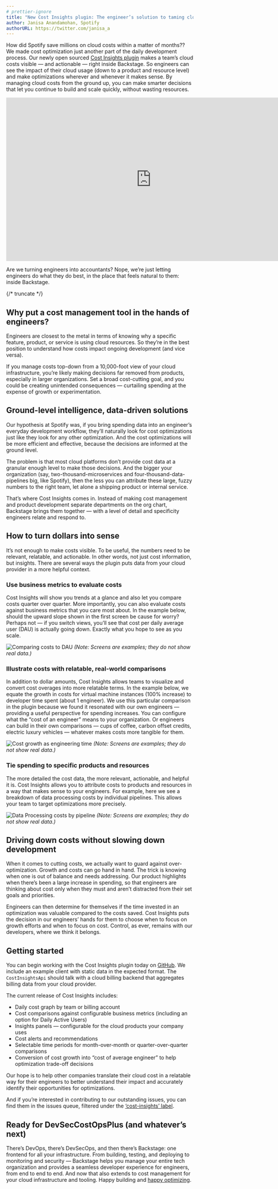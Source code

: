 ```yaml
---
# prettier-ignore
title: "New Cost Insights plugin: The engineer’s solution to taming cloud costs"
author: Janisa Anandamohan, Spotify
authorURL: https://twitter.com/janisa_a
---
```


How did Spotify save millions on cloud costs within a matter of months?? We made cost optimization just another part of the daily development process. Our newly open sourced [Cost Insights plugin](https://github.com/backstage/community-plugins/tree/main/workspaces/cost-insights/plugins/cost-insights) makes a team’s cloud costs visible — and actionable — right inside Backstage. So engineers can see the impact of their cloud usage (down to a product and resource level) and make optimizations wherever and whenever it makes sense. By managing cloud costs from the ground up, you can make smarter decisions that let you continue to build and scale quickly, without wasting resources.

<iframe
  width="780"
  height="440"
  src="https://www.youtube.com/embed/YLAd5hdXR_Q"
  frameBorder="0"
  allow="accelerometer; autoplay; encrypted-media; gyroscope; picture-in-picture"
  allowFullScreen
></iframe>

Are we turning engineers into accountants? Nope, we’re just letting engineers do what they do best, in the place that feels natural to them: inside Backstage.

{/* truncate */}

## Why put a cost management tool in the hands of engineers?

Engineers are closest to the metal in terms of knowing why a specific feature, product, or service is using cloud resources. So they’re in the best position to understand how costs impact ongoing development (and vice versa).

If you manage costs top-down from a 10,000-foot view of your cloud infrastructure, you’re likely making decisions far removed from products, especially in larger organizations. Set a broad cost-cutting goal, and you could be creating unintended consequences — curtailing spending at the expense of growth or experimentation.

## Ground-level intelligence, data-driven solutions

Our hypothesis at Spotify was, if you bring spending data into an engineer’s everyday development workflow, they’ll naturally look for cost optimizations just like they look for any other optimization. And the cost optimizations will be more efficient and effective, because the decisions are informed at the ground level.

The problem is that most cloud platforms don’t provide cost data at a granular enough level to make those decisions. And the bigger your organization (say, two-thousand-microservices and four-thousand-data-pipelines big, like Spotify), then the less you can attribute these large, fuzzy numbers to the right team, let alone a shipping product or internal service.

That’s where Cost Insights comes in. Instead of making cost management and product development separate departments on the org chart, Backstage brings them together — with a level of detail and specificity engineers relate and respond to.

## How to turn dollars into sense

It’s not enough to make costs visible. To be useful, the numbers need to be relevant, relatable, and actionable. In other words, not just cost information, but insights. There are several ways the plugin puts data from your cloud provider in a more helpful context.

### Use business metrics to evaluate costs

Cost Insights will show you trends at a glance and also let you compare costs quarter over quarter. More importantly, you can also evaluate costs against business metrics that you care most about. In the example below, should the upward slope shown in the first screen be cause for worry? Perhaps not — if you switch views, you’ll see that cost per daily average user (DAU) is actually going down. Exactly what you hope to see as you scale.

![Comparing costs to DAU](assets/20-10-22/cost-insights-1-dau.gif)
_(Note: Screens are examples; they do not show real data.)_

### Illustrate costs with relatable, real-world comparisons

In addition to dollar amounts, Cost Insights allows teams to visualize and convert cost overages into more relatable terms. In the example below, we equate the growth in costs for virtual machine instances (100% increase) to developer time spent (about 1 engineer). We use this particular comparison in the plugin because we found it resonated with our own engineers — providing a useful perspective for spending increases. You can configure what the “cost of an engineer” means to your organization. Or engineers can build in their own comparisons — cups of coffee, carbon offset credits, electric luxury vehicles — whatever makes costs more tangible for them.

![Cost growth as engineering time](assets/20-10-22/cost-insights-2-engineer.png)
_(Note: Screens are examples; they do not show real data.)_

### Tie spending to specific products and resources

The more detailed the cost data, the more relevant, actionable, and helpful it is. Cost Insights allows you to attribute costs to products and resources in a way that makes sense to your engineers. For example, here we see a breakdown of data processing costs by individual pipelines. This allows your team to target optimizations more precisely.

![Data Processing costs by pipeline](assets/20-10-22/cost-insights-3-data.png)
_(Note: Screens are examples; they do not show real data.)_

## Driving down costs without slowing down development

When it comes to cutting costs, we actually want to guard against over-optimization. Growth and costs can go hand in hand. The trick is knowing when one is out of balance and needs addressing. Our product highlights when there’s been a large increase in spending, so that engineers are thinking about cost only when they must and aren’t distracted from their set goals and priorities.

Engineers can then determine for themselves if the time invested in an optimization was valuable compared to the costs saved. Cost Insights puts the decision in our engineers’ hands for them to choose when to focus on growth efforts and when to focus on cost. Control, as ever, remains with our developers, where we think it belongs.

## Getting started

You can begin working with the Cost Insights plugin today on [GitHub](https://github.com/backstage/community-plugins/tree/main/workspaces/cost-insights/plugins/cost-insights). We include an example client with static data in the expected format. The `CostInsightsApi` should talk with a cloud billing backend that aggregates billing data from your cloud provider.

The current release of Cost Insights includes:

- Daily cost graph by team or billing account
- Cost comparisons against configurable business metrics (including an option for Daily Active Users)
- Insights panels — configurable for the cloud products your company uses
- Cost alerts and recommendations
- Selectable time periods for month-over-month or quarter-over-quarter comparisons
- Conversion of cost growth into “cost of average engineer” to help optimization trade-off decisions

Our hope is to help other companies translate their cloud cost in a relatable way for their engineers to better understand their impact and accurately identify their opportunities for optimizations.

And if you’re interested in contributing to our outstanding issues, you can find them in the issues queue, filtered under the [‘cost-insights’ label](https://github.com/backstage/backstage/labels/cost-insights).

## Ready for DevSecCostOpsPlus (and whatever’s next)

There’s DevOps, there’s DevSecOps, and then there’s Backstage: one frontend for all your infrastructure. From building, testing, and deploying to monitoring and security — Backstage helps you manage your entire tech organization and provides a seamless developer experience for engineers, from end to end to end. And now that also extends to cost management for your cloud infrastructure and tooling. Happy building and [happy optimizing](https://github.com/backstage/community-plugins/tree/main/workspaces/cost-insights/plugins/cost-insights).
